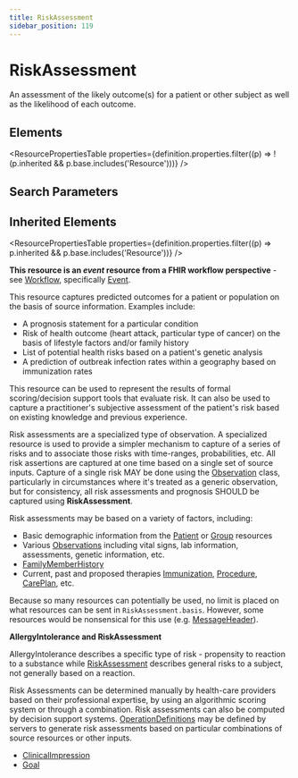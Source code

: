 ```yaml
---
title: RiskAssessment
sidebar_position: 119
---
```



# RiskAssessment

An assessment of the likely outcome(s) for a patient or other subject as well as the likelihood of each outcome.

<Tabs queryString="section">
  <TabItem value="schema" label="Schema" default>

## Elements

<ResourcePropertiesTable
  properties={definition.properties.filter((p) => !(p.inherited && p.base.includes('Resource')))}
/>

## Search Parameters

<SearchParamsTable searchParams={definition.searchParameters} />

## Inherited Elements

<ResourcePropertiesTable properties={definition.properties.filter((p) => p.inherited && p.base.includes('Resource'))} />

  </TabItem>
  <TabItem value="usage" label="Usage">
<div> <a name="scope"></a> <p><strong>This resource is an <em>event</em> resource from a FHIR workflow perspective</strong> - see <a href="https://www.hl7.org/fhir/workflow.html">Workflow</a>, specifically <a href="https://www.hl7.org/fhir/workflow.html#event">Event</a>.</p> <p> This resource captures predicted outcomes for a patient or population on the basis of source information.  Examples include: </p> <ul>   <li>A prognosis statement for a particular condition</li>   <li>Risk of health outcome (heart attack, particular type of cancer) on the basis of lifestyle factors and/or family history</li>   <li>List of potential health risks based on a patient's genetic analysis</li>   <li>A prediction of outbreak infection rates within a geography based on immunization rates</li> </ul> <p> This resource can be used to represent the results of formal scoring/decision support tools that evaluate risk.  It can also be used to capture a practitioner's subjective assessment of the patient's risk based on existing knowledge and previous experience. </p> </div>
  </TabItem>
  <TabItem value="relationships" label="Relationships">
<div> <a name="bnr"></a> <p> Risk assessments are a specialized type of observation.  A specialized resource is used to provide a simpler mechanism to capture of a series of risks and to associate those risks with time-ranges, probabilities, etc.  All risk assertions are captured at one time based on a single set of source inputs.  Capture of a single risk MAY be done using the <a href="/docs/api/fhir/resources/observation">Observation</a> class, particularly in circumstances where it's treated as a generic observation, but for consistency, all risk assessments and prognosis SHOULD be captured using <b>RiskAssessment</b>. </p> <p> Risk assessments may be based on a variety of factors, including: </p> <ul> <li>Basic demographic information from the <a href="/docs/api/fhir/resources/patient">Patient</a> or <a href="/docs/api/fhir/resources/group">Group</a> resources</li> <li>Various <a href="/docs/api/fhir/resources/observation">Observations</a> including vital signs, lab information, assessments, genetic information, etc.</li> <li><a href="/docs/api/fhir/resources/familymemberhistory">FamilyMemberHistory</a></li> <li>Current, past and proposed therapies <a href="/docs/api/fhir/resources/immunization">Immunization</a>, <a href="/docs/api/fhir/resources/procedure">Procedure</a>, <a href="/docs/api/fhir/resources/careplan">CarePlan</a>, etc.</li> </ul> <p> Because so many resources can potentially be used, no limit is placed on what resources can be sent in <code>RiskAssessment.basis</code>.  However, some resources would be nonsensical for this use (e.g. <a href="/docs/api/fhir/resources/messageheader">MessageHeader</a>). </p> <p> <b>AllergyIntolerance and <Link to="/docs/api/fhir/resources/riskassessment">RiskAssessment</Link></b></p> <p> <Link to="/docs/api/fhir/resources/allergyintolerance">AllergyIntolerance</Link> describes a specific type of risk - propensity to reaction to a substance while <a href="/docs/api/fhir/resources/riskassessment">RiskAssessment</a> describes  general risks to a subject, not generally based on a reaction. </p> </div>
  </TabItem>
  <TabItem value="backgroundAndContext" label="Background and Context">
<div> <a name="bnc"></a> <p> Risk Assessments can be determined manually by health-care providers based on their professional expertise, by using an algorithmic scoring system or through a combination.  Risk assessments can also be computed by decision support systems.  <a href="/docs/api/fhir/resources/operationdefinition">OperationDefinitions</a> may be defined by servers to generate risk assessments based on particular combinations of source resources or other inputs. </p> </div>
  </TabItem>
  <TabItem value="referencedBy" label="Referenced By">
<ul><li><a href="/docs/api/fhir/resources/clinicalimpression">ClinicalImpression</a></li>
<li><a href="/docs/api/fhir/resources/goal">Goal</a></li></ul>
  </TabItem>
</Tabs>
